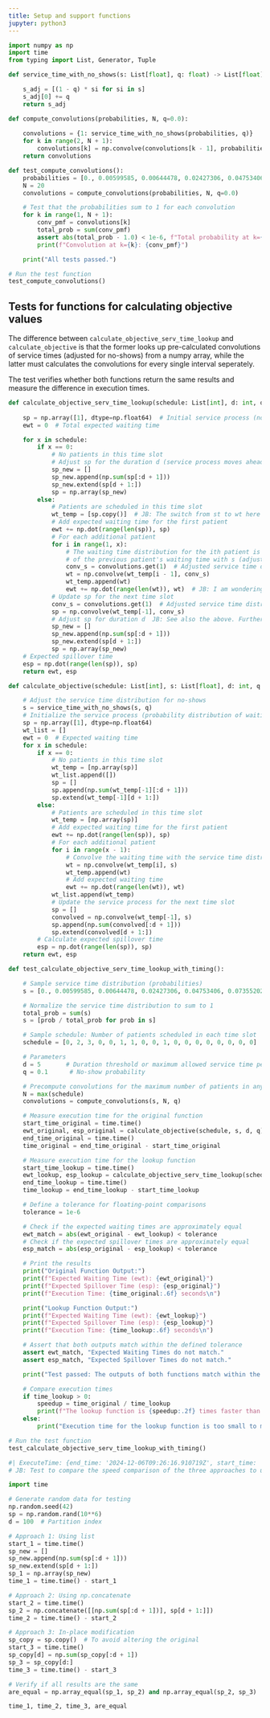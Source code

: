 ```yaml
---
title: Setup and support functions
jupyter: python3
---
```


```python
import numpy as np
import time
from typing import List, Generator, Tuple

def service_time_with_no_shows(s: List[float], q: float) -> List[float]:

    s_adj = [(1 - q) * si for si in s]
    s_adj[0] += q
    return s_adj

def compute_convolutions(probabilities, N, q=0.0):
   
    convolutions = {1: service_time_with_no_shows(probabilities, q)}
    for k in range(2, N + 1):
        convolutions[k] = np.convolve(convolutions[k - 1], probabilities)
    return convolutions

def test_compute_convolutions():  
    probabilities = [0., 0.00599585, 0.00644478, 0.02427306, 0.04753406, 0.07355202, 0.16864656, 0.12338866, 0.10182152, 0.09778246, 0.07283463, 0.05794873, 0.05378825, 0.04945164, 0.04805953, 0.02797309, 0.02179657, 0.0183278, 0.0003808 ]
    N = 20
    convolutions = compute_convolutions(probabilities, N, q=0.0)

    # Test that the probabilities sum to 1 for each convolution
    for k in range(1, N + 1):
        conv_pmf = convolutions[k]
        total_prob = sum(conv_pmf)
        assert abs(total_prob - 1.0) < 1e-6, f"Total probability at k={k} does not sum to 1."
        print(f"Convolution at k={k}: {conv_pmf}")

    print("All tests passed.")

# Run the test function
test_compute_convolutions()
```

## Tests for functions for calculating objective values

The difference between `calculate_objective_serv_time_lookup` and `calculate_objective` is that the former looks up pre-calculated convolutions of service times (adjusted for no-shows) from a numpy array, while the latter must calculates the convolutions for every single interval seperately.

The test verifies whether both functions return the same results and measure the difference in execution times.

```python
def calculate_objective_serv_time_lookup(schedule: List[int], d: int, q: float, convolutions: dict) -> Tuple[float, float]:
  
    sp = np.array([1], dtype=np.float64)  # Initial service process (no waiting time). JB: What does this represent? WTH: The porbability that the waiting (spillover) time is zero equals 1 at the start of the schedule.
    ewt = 0  # Total expected waiting time

    for x in schedule:
        if x == 0:
            # No patients in this time slot
            # Adjust sp for the duration d (service process moves ahead)
            sp_new = []
            sp_new.append(np.sum(sp[:d + 1]))
            sp_new.extend(sp[d + 1:])
            sp = np.array(sp_new)
        else:
            # Patients are scheduled in this time slot
            wt_temp = [sp.copy()]  # JB: The switch from st to wt here is a bit confusing to me.
            # Add expected waiting time for the first patient
            ewt += np.dot(range(len(sp)), sp)
            # For each additional patient
            for i in range(1, x):
                # The waiting time distribution for the ith patient is the convolution
                # of the previous patient's waiting time with s (adjusted service time distribution)
                conv_s = convolutions.get(1)  # Adjusted service time distribution  JB: If I am not mistaken, you only get the first convolution result, and not all the others?
                wt = np.convolve(wt_temp[i - 1], conv_s)
                wt_temp.append(wt)
                ewt += np.dot(range(len(wt)), wt)  # JB: I am wondering if this is needed, based upon the ewt of the first patient in interval t, the expectations of the other patients in the interval is easy right?
            # Update sp for the next time slot
            conv_s = convolutions.get(1)  # Adjusted service time distribution
            sp = np.convolve(wt_temp[-1], conv_s)
            # Adjust sp for duration d  JB: See also the above. Furthermore, I think a dedicated function would be useful that calculates max(X-d, 0) for a random variable X with given PMF p and integer d.
            sp_new = []
            sp_new.append(np.sum(sp[:d + 1]))
            sp_new.extend(sp[d + 1:])
            sp = np.array(sp_new)
    # Expected spillover time
    esp = np.dot(range(len(sp)), sp)
    return ewt, esp

def calculate_objective(schedule: List[int], s: List[float], d: int, q: float) -> Tuple[float, float]:

    # Adjust the service time distribution for no-shows
    s = service_time_with_no_shows(s, q)
    # Initialize the service process (probability distribution of waiting times)
    sp = np.array([1], dtype=np.float64)
    wt_list = []
    ewt = 0  # Expected waiting time
    for x in schedule:
        if x == 0:
            # No patients in this time slot
            wt_temp = [np.array(sp)]
            wt_list.append([])
            sp = []
            sp.append(np.sum(wt_temp[-1][:d + 1]))
            sp.extend(wt_temp[-1][d + 1:])
        else:
            # Patients are scheduled in this time slot
            wt_temp = [np.array(sp)]
            # Add expected waiting time for the first patient
            ewt += np.dot(range(len(sp)), sp)
            # For each additional patient
            for i in range(x - 1):
                # Convolve the waiting time with the service time distribution
                wt = np.convolve(wt_temp[i], s)
                wt_temp.append(wt)
                # Add expected waiting time
                ewt += np.dot(range(len(wt)), wt)
            wt_list.append(wt_temp)
            # Update the service process for the next time slot
            sp = []
            convolved = np.convolve(wt_temp[-1], s)
            sp.append(np.sum(convolved[:d + 1]))
            sp.extend(convolved[d + 1:])
        # Calculate expected spillover time
        esp = np.dot(range(len(sp)), sp)
    return ewt, esp

def test_calculate_objective_serv_time_lookup_with_timing():

    # Sample service time distribution (probabilities)
    s = [0., 0.00599585, 0.00644478, 0.02427306, 0.04753406, 0.07355202, 0.16864656, 0.12338866, 0.10182152, 0.09778246, 0.07283463, 0.05794873, 0.05378825, 0.04945164, 0.04805953, 0.02797309, 0.02179657, 0.0183278, 0.0003808 ]

    # Normalize the service time distribution to sum to 1
    total_prob = sum(s)
    s = [prob / total_prob for prob in s]

    # Sample schedule: Number of patients scheduled in each time slot
    schedule = [0, 2, 3, 0, 0, 1, 1, 0, 0, 1, 0, 0, 0, 0, 0, 0, 0, 0]

    # Parameters
    d = 5       # Duration threshold or maximum allowed service time per slot
    q = 0.1      # No-show probability

    # Precompute convolutions for the maximum number of patients in any time slot
    N = max(schedule)
    convolutions = compute_convolutions(s, N, q)

    # Measure execution time for the original function
    start_time_original = time.time()
    ewt_original, esp_original = calculate_objective(schedule, s, d, q)
    end_time_original = time.time()
    time_original = end_time_original - start_time_original

    # Measure execution time for the lookup function
    start_time_lookup = time.time()
    ewt_lookup, esp_lookup = calculate_objective_serv_time_lookup(schedule, d, q, convolutions)
    end_time_lookup = time.time()
    time_lookup = end_time_lookup - start_time_lookup

    # Define a tolerance for floating-point comparisons
    tolerance = 1e-6

    # Check if the expected waiting times are approximately equal
    ewt_match = abs(ewt_original - ewt_lookup) < tolerance
    # Check if the expected spillover times are approximately equal
    esp_match = abs(esp_original - esp_lookup) < tolerance

    # Print the results
    print("Original Function Output:")
    print(f"Expected Waiting Time (ewt): {ewt_original}")
    print(f"Expected Spillover Time (esp): {esp_original}")
    print(f"Execution Time: {time_original:.6f} seconds\n")

    print("Lookup Function Output:")
    print(f"Expected Waiting Time (ewt): {ewt_lookup}")
    print(f"Expected Spillover Time (esp): {esp_lookup}")
    print(f"Execution Time: {time_lookup:.6f} seconds\n")

    # Assert that both outputs match within the defined tolerance
    assert ewt_match, "Expected Waiting Times do not match."
    assert esp_match, "Expected Spillover Times do not match."

    print("Test passed: The outputs of both functions match within the defined tolerance.")

    # Compare execution times
    if time_lookup > 0:
        speedup = time_original / time_lookup
        print(f"The lookup function is {speedup:.2f} times faster than the original function.")
    else:
        print("Execution time for the lookup function is too small to measure speedup.")

# Run the test function
test_calculate_objective_serv_time_lookup_with_timing()
```

```python
#| ExecuteTime: {end_time: '2024-12-06T09:26:16.910719Z', start_time: '2024-12-06T09:26:16.821282Z'}
# JB: Test to compare the speed comparison of the three approaches to update sp

import time

# Generate random data for testing
np.random.seed(42)
sp = np.random.rand(10**6)
d = 100  # Partition index

# Approach 1: Using list
start_1 = time.time()
sp_new = []
sp_new.append(np.sum(sp[:d + 1]))
sp_new.extend(sp[d + 1:])
sp_1 = np.array(sp_new)
time_1 = time.time() - start_1

# Approach 2: Using np.concatenate
start_2 = time.time()
sp_2 = np.concatenate([[np.sum(sp[:d + 1])], sp[d + 1:]])
time_2 = time.time() - start_2

# Approach 3: In-place modification
sp_copy = sp.copy()  # To avoid altering the original
start_3 = time.time()
sp_copy[d] = np.sum(sp_copy[:d + 1])
sp_3 = sp_copy[d:]
time_3 = time.time() - start_3

# Verify if all results are the same
are_equal = np.array_equal(sp_1, sp_2) and np.array_equal(sp_2, sp_3)

time_1, time_2, time_3, are_equal
```
